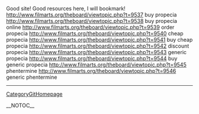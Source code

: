 Good site! Good resources here, I will bookmark! http://www.filmarts.org/theboard/viewtopic.php?t=9537 buy propecia
http://www.filmarts.org/theboard/viewtopic.php?t=9538 buy propecia online
http://www.filmarts.org/theboard/viewtopic.php?t=9539 order propecia
http://www.filmarts.org/theboard/viewtopic.php?t=9540 cheap propecia
http://www.filmarts.org/theboard/viewtopic.php?t=9541 buy cheap propecia
http://www.filmarts.org/theboard/viewtopic.php?t=9542 discount propecia
http://www.filmarts.org/theboard/viewtopic.php?t=9543 generic propecia
http://www.filmarts.org/theboard/viewtopic.php?t=9544 buy generic propecia
http://www.filmarts.org/theboard/viewtopic.php?t=9545 phentermine
http://www.filmarts.org/theboard/viewtopic.php?t=9546 generic phentermine
----
[[CategoryGitHomepage]]

__NOTOC__